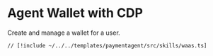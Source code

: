 # Agent Wallet with CDP

Create and manage a wallet for a user.

```tsx [src/skills/waas.ts]
// [!include ~/../../templates/paymentagent/src/skills/waas.ts]
```
